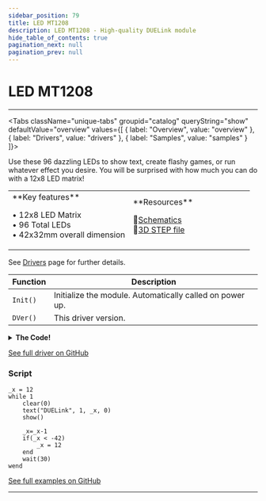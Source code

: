 ```yaml
---
sidebar_position: 79
title: LED MT1208
description: LED MT1208 - High-quality DUELink module
hide_table_of_contents: true
pagination_next: null
pagination_prev: null
---
```



# LED MT1208

<ImageSection 
  product="lledmt1208r-a"
  tagline="12x8 LED Matrix"
/>

---

<Tabs className="unique-tabs" groupid="catalog" queryString="show" defaultValue="overview"
  values={[
    {
        label: "Overview",
        value: "overview"
    },
    {
        label: "Drivers",
        value: "drivers"
    },
    {
        label: "Samples",
        value: "samples"
    }
]}>

<TabItem value="overview">

Use these 96 dazzling LEDs to show text, create flashy games, or run whatever effect you desire. You will be surprised with how much you can do with a 12x8 LED matrix!

<table><td width='50%'>
**Key features**

• 12x8 LED Matrix<br/>
• 96 Total LEDs<br/>
• 42x32mm overall dimension<br/>

</td><td width='50%'>
**Resources**
 
📄<a href="/sch/gdl-lledmt1208r-a.pdf">Schematics</a><br/>
🔩<a href="/3d/gdl-lledmt1208r-a.step">3D STEP file</a><br/>
</td></table>

</TabItem>

<TabItem value="drivers">

See [Drivers](/docs/engine/drivers) page for further details.

| Function | Description |
|----------|-------------|
| `Init()` | Initialize the module. Automatically called on power up. |
| `DVer()` | This driver version. |
<details>
<summary><strong>The Code!</strong></summary>

**LED MT1208 Driver**

```batch
##### LED MT1208 Driver #####
 
fn DVer()
  return 1.0
fend
 
Dim a1[] = {
1, 12, # id 0
12, 1, # id 1
1,  3, # id 2
3,  1, # id 3
12, 3, # id 4
3, 12, # id 5
1,  4, # id 6
4,  1, # id 7
12, 4, # id 8
4, 12, # id 9
3,  4, # id 10
4,  3, # id 11
1,  5, # id 12
5,  1, # id 13
12, 5, # id 14
5, 12, # id 15
3,  5, # id 16
5,  3, # id 17
4,  5, # id 18
5,  4, # id 19
1, 13, # id 20
13, 1, # id 21
12,13, # id 22
13,12, # id 23
3, 13, # id 24
13, 3, # id 25
4, 13, # id 26
13, 4, # id 27
5, 13, # id 28
13, 5, # id 29
1,  7, # id 30
7,  1, # id 31
12, 7, # id 32
7, 12, # id 33
3,  7, # id 34
7,  3, # id 35
4,  7, # id 36
7,  4, # id 37
5,  7, # id 38
7,  5, # id 39
13, 7, # id 40
7, 13, # id 41
1,  8, # id 42
8,  1, # id 43
12, 8, # id 44
8, 12, # id 45
3,  8, # id 46
8,  3, # id 47
4,  8, # id 48
8,  4, # id 49
5,  8, # id 50
8,  5, # id 51
13, 8, # id 52
8, 13, # id 53
7,  8, # id 54
8,  7, # id 55
1,  9, # id 56
9,  1, # id 57
12, 9, # id 58
9, 12, # id 59
3,  9, # id 60
9,  3, # id 61
4,  9, # id 62
9,  4, # id 63
5,  9, # id 64
9,  5, # id 65
13, 9, # id 66
9, 13, # id 67
7,  9, # id 68
9,  7, # id 69
8,  9, # id 70
9,  8, # id 71
1,  2, # id 72
2,  1, # id 73
12, 2, # id 74
2, 12, # id 75
3,  2, # id 76
2,  3, # id 77
4,  2, # id 78
2,  4, # id 79
5,  2, # id 80
2,  5, # id 81
13, 2, # id 82
2, 13, # id 83
7,  2, # id 84
2,  7, # id 85
8,  2, # id 86
2,  8, # id 87
9,  2, # id 88
2,  9, # id 89
1, 11, # id 90
11, 1, # id 91
12,11, # id 92
11,12, # id 93
3, 11, # id 94
11, 3, # id 95
}
 
fn Init()
    GfxCfg(5, a1, 12, 8, 1) 
fend

Init()

#########################

```

</details>

[See full driver on GitHub](https://github.com/ghi-electronics/duelink-website/tree/main/static/code/drivers)

</TabItem>

<TabItem value="samples">

### Script

```batch
_x = 12
while 1
    clear(0)
    text("DUELink", 1, _x, 0)
    show()

    _x=_x-1 
    if(_x < -42)
        _x = 12
    end
    wait(30)
wend

```

[See full examples on GitHub](https://github.com/ghi-electronics/duelink-website/tree/main/static/code/samples)

</TabItem>

</Tabs>

---

<OrderSection
    product="DUELink LED MT1208"
    partnumber="GDL-LLEDMT1208R-A"
    price="$0.00"
/>
